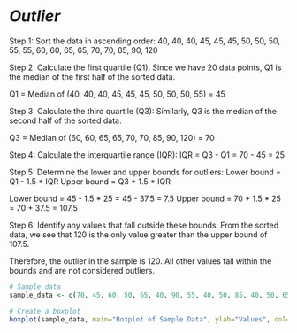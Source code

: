 #   *Outlier*

Step 1: Sort the data in ascending order:
40, 40, 40, 45, 45, 45, 50, 50, 50, 55, 55, 60, 60, 65, 65, 70, 70, 85, 90, 120

Step 2: Calculate the first quartile (Q1):
Since we have 20 data points, Q1 is the median of the first half of the sorted data.

Q1 = Median of (40, 40, 40, 45, 45, 45, 50, 50, 50, 55) = 45

Step 3: Calculate the third quartile (Q3):
Similarly, Q3 is the median of the second half of the sorted data.

Q3 = Median of (60, 60, 65, 65, 70, 70, 85, 90, 120) = 70

Step 4: Calculate the interquartile range (IQR):
IQR = Q3 - Q1 = 70 - 45 = 25

Step 5: Determine the lower and upper bounds for outliers:
Lower bound = Q1 - 1.5 * IQR
Upper bound = Q3 + 1.5 * IQR

Lower bound = 45 - 1.5 * 25 = 45 - 37.5 = 7.5
Upper bound = 70 + 1.5 * 25 = 70 + 37.5 = 107.5

Step 6: Identify any values that fall outside these bounds:
From the sorted data, we see that 120 is the only value greater than the upper bound of 107.5.

Therefore, the outlier in the sample is 120. All other values fall within the bounds and are not considered outliers.


```r
# Sample data
sample_data <- c(70, 45, 60, 50, 65, 40, 90, 55, 40, 50, 85, 40, 50, 65, 45, 60, 55, 45, 120, 70)

# Create a boxplot
boxplot(sample_data, main="Boxplot of Sample Data", ylab="Values", col="skyblue", border="black")

```

